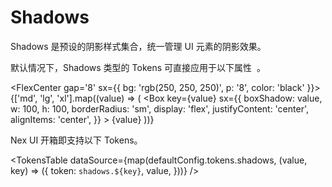 
# Shadows

Shadows 是预设的阴影样式集合，统一管理 UI 元素的阴影效果。

<Callout type='info'>
  <span className='x:float-left'>
    默认情况下，Shadows 类型的 Tokens 可直接应用于以下属性&nbsp;
  </span>
  <AvailableProps.Shadows />
  <span>。</span>
</Callout>

<FlexCenter gap='8' sx={{ bg: 'rgb(250, 250, 250)', p: '8', color: 'black' }}>
  {['md', 'lg', 'xl'].map((value) => (
    <Box
      key={value}
      sx={{
        boxShadow: value,
        w: 100,
        h: 100,
        borderRadius: 'sm',
        display: 'flex',
        justifyContent: 'center',
        alignItems: 'center',
      }}
    >
      {value}
    </Box>
  ))}
</FlexCenter>

Nex UI 开箱即支持以下 Tokens。

<TokensTable
  dataSource={map(defaultConfig.tokens.shadows, (value, key) => ({
    token: `shadows.${key}`,
    value,
  }))}
/>

